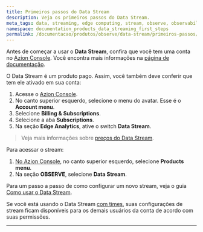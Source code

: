 ```yaml
---
title: Primeiros passos do Data Stream
description: Veja os primeiros passos do Data Stream.
meta_tags: data, streaming, edge computing, stream, observe, observability, observabilidade, logs, events, eventos
namespace: documentation_products_data_streaming_first_steps
permalink: /documentacao/produtos/observe/data-stream/primeiros-passos/
---
```


Antes de começar a usar o **Data Stream**, confira que você tem uma conta no [Azion Console](https://console.azion.com). Você encontra mais informações na [página de documentação](/pt-br/documentacao/produtos/contas/criar-uma-conta/).

O Data Stream é um produto pago. Assim, você também deve conferir que tem ele ativado em sua conta:

1. Acesse o [Azion Console](https://console.azion.com).
2. No canto superior esquerdo, selecione o menu do avatar. Esse é o **Account menu**.
3. Selecione **Billing & Subscriptions**.
4. Selecione a aba **Subscriptions**.
5. Na seção **Edge Analytics**, ative o switch **Data Stream**.

> Veja mais informações sobre [preços do Data Stream](/pt-br/documentacao/produtos/precos/).

Para acessar o stream:

1. [No Azion Console](https://console.azion.com), no canto superior esquerdo, selecione **Products menu**.
2. Na seção **OBSERVE**, selecione **Data Stream**.

Para um passo a passo de como configurar um novo stream, veja o guia [Como usar o Data Stream](/pt-br/documentacao/produtos/guias/como-usar-data-stream/).

Se você está usando o Data Stream [com times](/pt-br/documentacao/produtos/gestao-de-contas/teams-permissions/), suas configurações de stream ficam disponíveis para os demais usuários da conta de acordo com suas permissões.



---

